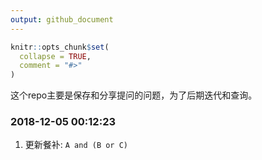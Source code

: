 ```yaml
---
output: github_document
---
```


<!-- README.md is generated from README.Rmd. Please edit that file -->

```r
knitr::opts_chunk$set(
  collapse = TRUE,
  comment = "#>"
)
```

这个repo主要是保存和分享提问的问题，为了后期迭代和查询。

### 2018-12-05 00:12:23

1. 更新餐补: `A and (B or C)`